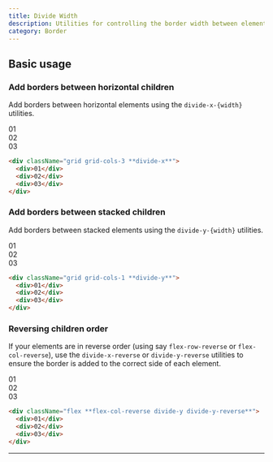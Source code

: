 ```yaml
---
title: Divide Width
description: Utilities for controlling the border width between elements.
category: Border
---
```



## Basic usage

### Add borders between horizontal children

Add borders between horizontal elements using the `divide-x-{width}` utilities.

<Example>
  <div className="grid grid-cols-3 divide-x font-mono text-sm text-center font-bold leading-6 rounded-lg shadow-lg overflow-hidden dark:divide-slate-700">
    <div className="p-4 text-slate-400 bg-white dark:bg-slate-800">01</div>
    <div className="p-4 text-slate-400 bg-white dark:bg-slate-800">02</div>
    <div className="p-4 text-slate-400 bg-white dark:bg-slate-800">03</div>
  </div>
</Example>

```html
<div className="grid grid-cols-3 **divide-x**">
  <div>01</div>
  <div>02</div>
  <div>03</div>
</div>
```

### Add borders between stacked children

Add borders between stacked elements using the `divide-y-{width}` utilities.

<Example p="none">
  <div className="grid grid-cols-1 divide-y font-mono text-sm text-center font-bold leading-6 shadow-lg overflow-hidden max-w-sm mx-auto dark:divide-slate-700">
    <div className="p-4 text-slate-400 bg-white dark:bg-slate-800">01</div>
    <div className="p-4 text-slate-400 bg-white dark:bg-slate-800">02</div>
    <div className="p-4 text-slate-400 bg-white dark:bg-slate-800">03</div>
  </div>
</Example>

```html
<div className="grid grid-cols-1 **divide-y**">
  <div>01</div>
  <div>02</div>
  <div>03</div>
</div>
```

### Reversing children order

If your elements are in reverse order (using say `flex-row-reverse` or `flex-col-reverse`), use the `divide-x-reverse` or `divide-y-reverse` utilities to ensure the border is added to the correct side of each element.

<Example p="none">
  <div className="flex flex-col-reverse divide-y divide-y-reverse font-mono text-sm text-center font-bold leading-6 shadow-lg overflow-hidden max-w-sm mx-auto dark:divide-slate-700">
    <div className="p-4 text-slate-400 bg-white dark:bg-slate-800">01</div>
    <div className="p-4 text-slate-400 bg-white dark:bg-slate-800">02</div>
    <div className="p-4 text-slate-400 bg-white dark:bg-slate-800">03</div>
  </div>
</Example>

```html
<div className="flex **flex-col-reverse divide-y divide-y-reverse**">
  <div>01</div>
  <div>02</div>
  <div>03</div>
</div>
```

---
